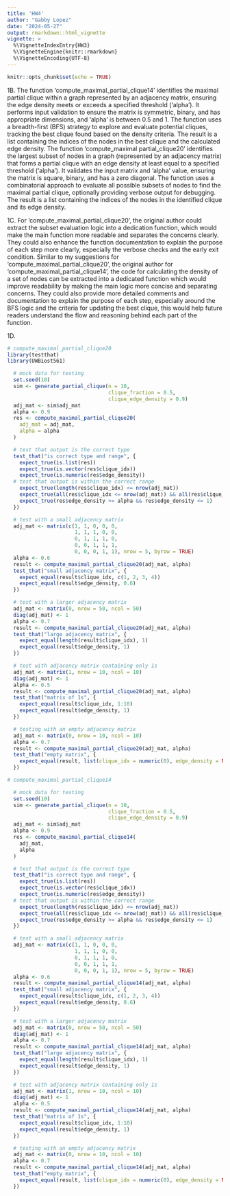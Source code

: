 ```yaml
---
title: 'HW4'
author: "Gabby Lopez"
date: "2024-05-27"
output: rmarkdown::html_vignette
vignette: >
  %\VignetteIndexEntry{HW3}
  %\VignetteEngine{knitr::rmarkdown}
  %\VignetteEncoding{UTF-8}
---
```


```r
knitr::opts_chunk$set(echo = TRUE)
```
1B. The function 'compute_maximal_partial_clique14' identifies the maximal partial clique within a graph represented by an adjacency matrix, ensuring the edge density meets or exceeds a specified threshold ('alpha'). It performs input validation to ensure the matrix is symmetric, binary, and has appropriate dimensions, and 'alpha' is between 0.5 and 1. The function uses a breadth-first (BFS) strategy to explore and evaluate potential cliques, tracking the best clique found based on the density criteria. The result is a list containing the indices of the nodes in the best clique and the calculated edge density. The function 'compute_maximal partial_clique20' identifies the largest subset of nodes in a graph (represented by an adjacency matrix) that forms a partial clique with an edge density at least equal to a specified threshold ('alpha'). It validates the input matrix and 'alpha' value, ensuring the matrix is square, binary, and has a zero diagonal. The function uses a combinatorial approach to evaluate all possible subsets of nodes to find the maximal partial clique, optionally providing verbose output for debugging. The result is a list containing the indices of the nodes in the identified clique and its edge density.

1C. For 'compute_maximal_partial_clique20', the original author could extract the subset evaluation logic into a dedication function, which would make the main function more readable and separates the concerns clearly. They could also enhance the function documentation to explain the purpose of each step more clearly, especially the verbose checks and the early exit condition. Similar to my suggestions for 'compute_maximal_partial_clique20', the original author for 'compute_maximal_partial_clique14', the code for calculating the density of a set of nodes can be extracted into a dedicated function which would improve readability by making the main logic more concise and separating concerns. They could also provide more detailed comments and documentation to explain the purpose of each step, especially around the BFS logic and the criteria for updating the best clique, this would help future readers understand the flow and reasoning behind each part of the function.

1D.
```r
# compute_maximal_partial_clique20
library(testthat)
library(UWBiost561)

  # mock data for testing
  set.seed(10)
  sim <- generate_partial_clique(n = 10,
                                 clique_fraction = 0.5,
                                 clique_edge_density = 0.9)
  adj_mat <- sim$adj_mat
  alpha <- 0.9
  res <- compute_maximal_partial_clique20(
    adj_mat = adj_mat,
    alpha = alpha
  )

  # test that output is the correct type
  test_that("is correct type and range", {
    expect_true(is.list(res))
    expect_true(is.vector(res$clique_idx))
    expect_true(is.numeric(res$edge_density))
  # test that output is within the correct range
    expect_true(length(res$clique_idx) <= nrow(adj_mat))
    expect_true(all(res$clique_idx <= nrow(adj_mat)) && all(res$clique_idx > 0))
    expect_true(res$edge_density >= alpha && res$edge_density <= 1)
  })

  # test with a small adjacency matrix
  adj_mat <- matrix(c(1, 1, 0, 0, 0,
                      1, 1, 1, 0, 0,
                      0, 1, 1, 1, 0,
                      0, 0, 1, 1, 1,
                      0, 0, 0, 1, 1), nrow = 5, byrow = TRUE)
  alpha <- 0.6
  result <- compute_maximal_partial_clique20(adj_mat, alpha)
  test_that("small adjacency matrix", {
    expect_equal(result$clique_idx, c(1, 2, 3, 4))
    expect_equal(result$edge_density, 0.6)
  })

  # test with a larger adjacency matrix
  adj_mat <- matrix(0, nrow = 50, ncol = 50)
  diag(adj_mat) <- 1
  alpha <- 0.7
  result <- compute_maximal_partial_clique20(adj_mat, alpha)
  test_that("large adjacency matrix", {
    expect_equal(length(result$clique_idx), 1)
    expect_equal(result$edge_density, 1)
  })

  # test with adjacency matrix containing only 1s
  adj_mat <- matrix(1, nrow = 10, ncol = 10)
  diag(adj_mat) <- 1
  alpha <- 0.5
  result <- compute_maximal_partial_clique20(adj_mat, alpha)
  test_that("matrix of 1s", {
    expect_equal(result$clique_idx, 1:10)
    expect_equal(result$edge_density, 1)
  })

  # testing with an empty adjacency matrix
  adj_mat <- matrix(0, nrow = 10, ncol = 10)
  alpha <- 0.7
  result <- compute_maximal_partial_clique20(adj_mat, alpha)
  test_that("empty matrix", {
    expect_equal(result, list(clique_idx = numeric(0), edge_density = NA))
  })
```

```r
# compute_maximal_partial_clique14

  # mock data for testing
  set.seed(10)
  sim <- generate_partial_clique(n = 10,
                                 clique_fraction = 0.5,
                                 clique_edge_density = 0.9)
  adj_mat <- sim$adj_mat
  alpha <- 0.9
  res <- compute_maximal_partial_clique14(
    adj_mat,
    alpha
  )

  # test that output is the correct type
  test_that("is correct type and range", {
    expect_true(is.list(res))
    expect_true(is.vector(res$clique_idx))
    expect_true(is.numeric(res$edge_density))
  # test that output is within the correct range
    expect_true(length(res$clique_idx) <= nrow(adj_mat))
    expect_true(all(res$clique_idx <= nrow(adj_mat)) && all(res$clique_idx > 0))
    expect_true(res$edge_density >= alpha && res$edge_density <= 1)
  })

  # test with a small adjacency matrix
  adj_mat <- matrix(c(1, 1, 0, 0, 0,
                      1, 1, 1, 0, 0,
                      0, 1, 1, 1, 0,
                      0, 0, 1, 1, 1,
                      0, 0, 0, 1, 1), nrow = 5, byrow = TRUE)
  alpha <- 0.6
  result <- compute_maximal_partial_clique14(adj_mat, alpha)
  test_that("small adjacency matrix", {
    expect_equal(result$clique_idx, c(1, 2, 3, 4))
    expect_equal(result$edge_density, 0.6)
  })

  # test with a larger adjacency matrix
  adj_mat <- matrix(0, nrow = 50, ncol = 50)
  diag(adj_mat) <- 1
  alpha <- 0.7
  result <- compute_maximal_partial_clique14(adj_mat, alpha)
  test_that("large adjacency matrix", {
    expect_equal(length(result$clique_idx), 1)
    expect_equal(result$edge_density, 1)
  })

  # test with adjacency matrix containing only 1s
  adj_mat <- matrix(1, nrow = 10, ncol = 10)
  diag(adj_mat) <- 1
  alpha <- 0.5
  result <- compute_maximal_partial_clique14(adj_mat, alpha)
  test_that("matrix of 1s", {
    expect_equal(result$clique_idx, 1:10)
    expect_equal(result$edge_density, 1)
  })

  # testing with an empty adjacency matrix
  adj_mat <- matrix(0, nrow = 10, ncol = 10)
  alpha <- 0.7
  result <- compute_maximal_partial_clique14(adj_mat, alpha)
  test_that("empty matrix", {
    expect_equal(result, list(clique_idx = numeric(0), edge_density = NA))
  })
```
```r

```

